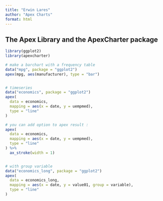 ```yaml
---
title: "Erwin Lares"
author: "Apex Charts"
format: html
---
```


## The Apex Library and the ApexCharter package 

```r
library(ggplot2)
library(apexcharter)

# make a barchart with a frequency table
data("mpg", package = "ggplot2")
apex(mpg, aes(manufacturer), type = "bar")


# timeseries
data("economics", package = "ggplot2")
apex(
  data = economics, 
  mapping = aes(x = date, y = uempmed), 
  type = "line"
)

# you can add option to apex result :
apex(
  data = economics, 
  mapping = aes(x = date, y = uempmed), 
  type = "line"
) %>% 
  ax_stroke(width = 1)


# with group variable
data("economics_long", package = "ggplot2")
apex(
  data = economics_long, 
  mapping = aes(x = date, y = value01, group = variable), 
  type = "line"
)

```

